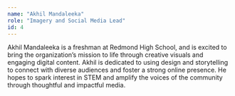 ```yaml
---
name: "Akhil Mandaleeka"
role: "Imagery and Social Media Lead"
id: 4
---
```


Akhil Mandaleeka is a freshman at Redmond High School, and is excited to bring the organization’s mission to life through creative visuals and engaging digital content. Akhil is dedicated to using design and storytelling to connect with diverse audiences and foster a strong online presence. He hopes to spark interest in STEM and amplify the voices of the community through thoughtful and impactful media.
